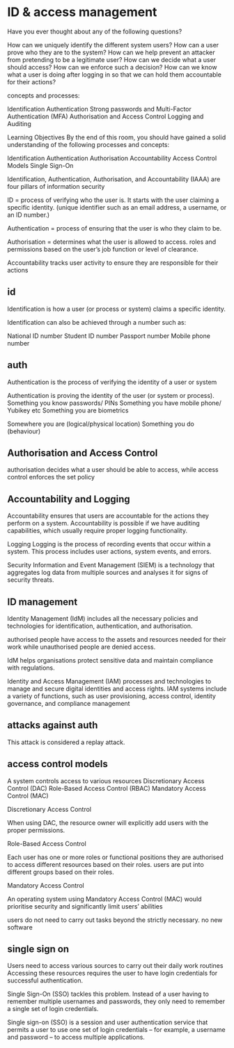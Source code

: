 
# ID & access management

Have you ever thought about any of the following questions?

How can we uniquely identify the different system users?
How can a user prove who they are to the system?
How can we help prevent an attacker from pretending to be a legitimate user?
How can we decide what a user should access? How can we enforce such a decision?
How can we know what a user is doing after logging in so that we can hold them accountable for their actions?


concepts and processes:

Identification
Authentication
Strong passwords and Multi-Factor Authentication (MFA)
Authorisation and Access Control
Logging and Auditing



Learning Objectives
By the end of this room, you should have gained a solid understanding of the following processes and concepts:

Identification
Authentication
Authorisation
Accountability
Access Control Models
Single Sign-On




Identification, Authentication, Authorisation, and Accountability (IAAA) are four pillars of information security

ID =  process of verifying who the user is. It starts with the user claiming a specific identity.  (unique identifier such as an email address, a username, or an ID number.)

Authentication = process of ensuring that the user is who they claim to be.

Authorisation = determines what the user is allowed to access.  roles and permissions based on the user’s job function or level of clearance.

Accountability tracks user activity to ensure they are responsible for their actions



## id

Identification is how a user (or process or system) claims a specific identity. 

Identification can also be achieved through a number such as:

National ID number
Student ID number
Passport number
Mobile phone number


## auth

Authentication is the process of verifying the identity of a user or system

Authentication is proving the identity of the user (or system or process). 
Something you know    passwords/ PINs
Something you have    mobile phone/ Yubikey etc
Something you are     biometrics

Somewhere you are (logical/physical location)
Something you do (behaviour)


## Authorisation and Access Control

authorisation decides what a user should be able to access, while access control enforces the set policy



## Accountability and Logging

Accountability ensures that users are accountable for the actions they perform on a system.
Accountability is possible if we have auditing capabilities, which usually require proper logging functionality.


Logging
Logging is the process of recording events that occur within a system. This process includes user actions, system events, and errors.

Security Information and Event Management (SIEM) is a technology that aggregates log data from multiple sources and analyses it for signs of security threats.



## ID management

Identity Management (IdM) includes all the necessary policies and technologies for identification, authentication, and authorisation.

authorised people have access to the assets and resources needed for their work while unauthorised people are denied access.

IdM helps organisations protect sensitive data and maintain compliance with regulations.

Identity and Access Management (IAM)
processes and technologies to manage and secure digital identities and access rights. IAM systems include a variety of functions, such as user provisioning, access control, identity governance, and compliance management




## attacks against auth

This attack is considered a replay attack. 


## access control models

A system controls access to various resources
Discretionary Access Control (DAC)
Role-Based Access Control (RBAC)
Mandatory Access Control (MAC)


Discretionary Access Control

When using DAC, the resource owner will explicitly add users with the proper permissions.


Role-Based Access Control

Each user has one or more roles or functional positions 
they are authorised to access different resources based on their roles.
users are put into different groups based on their roles. 


Mandatory Access Control

An operating system using Mandatory Access Control (MAC) would prioritise security and significantly limit users’ abilities

users do not need to carry out tasks beyond the strictly necessary.
no new software




## single sign on

Users need to access various sources to carry out their daily work routines
Accessing these resources requires the user to have login credentials for successful authentication. 

Single Sign-On (SSO) tackles this problem. Instead of a user having to remember multiple usernames and passwords, they only need to remember a single set of login credentials.

Single sign-on (SSO) is a session and user authentication service that permits a user to use one set of login credentials -- for example, a username and password -- to access multiple applications.























